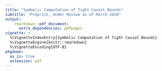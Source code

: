```yaml
---
title: "Symbolic Computation of Tight Causal Bounds"
subtitle: "Preprint, Under Review as of March 2020"
output: 
    rmarkdown::pdf_document:
      extra_dependencies: pdfpages
vignette: >
  %\VignetteIndexEntry{Symbolic Computation of Tight Causal Bounds}
  %\VignetteEngine{knitr::rmarkdown}
  %\VignetteEncoding{UTF-8}
pkgdown:
  as_is: true
  extension: pdf
---
```


\includepdf[pages=-, fitpaper=true]{Linear_Optimization_of_Causal_Bounds_Draft.pdf}
